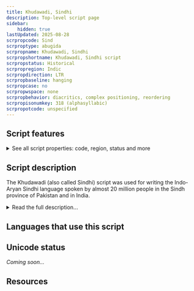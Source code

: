 ```yaml
---
title: Khudawadi, Sindhi
description: Top-level script page
sidebar:
    hidden: true
lastUpdated: 2025-08-28
scrpropcode: Sind
scrproptype: abugida
scrpropname: Khudawadi, Sindhi
scrpropshortname: Khudawadi, Sindhi script
scrpropstatus: Historical
scrpropregion: Indic
scrpropdirection: LTR
scrpropbaseline: hanging
scrpropcase: no
scrpropwspace: none
scrpropbehavior: diacritics, complex positioning, reordering
scrpropisonumkey: 318 (alphasyllabic)
scrpropotcode: unspecified
---
```



## Script features

<details>
<summary> See all script properties: code, region, status and more</summary>
<ScriptInfo />
</details>

## Script description

The Khudawadi (also called Sindhi) script was used for writing the Indo-Aryan Sindhi language spoken by almost 20 million people in the Sindh province of Pakistan and in India.

<details>
<summary>Read the full description...</summary>It is no longer used. 

The Sindhi language has been written since the 8th century AD, in a number of different scripts. In Pakistan, it is presently written using a modification of the Nastaliq script used for writing Urdu; however the modifications are significant enough that a reader of Urdu cannot necessarily read Sindhi. In India, it is written using a modification of the Devanagari script.

The Brahmic script generally known as the Khudawadi script was based on a number of unstandardized Lahnda scripts used by local merchants around Hyderabad. It was standardized and decreed to be an official script for the Sindhi language in 1868 by the Government of Bombay. The script is an abugida; every consonant letter contains an inherent [ɑ] vowel, which can be modified by writing a vowel diacritic above, below, to the left or to the right of the consonant. Vowels which occur at the start of a word are written using independent vowel letters.

The Khudawadi script is written using sixty-nine letters, including thirty-seven consonants, ten independent vowels, nine vowel diacritics, and a set of digits from 0-9. There are also two non-alphabetic signs; _anusvara_ which is written above a letter to represent nasalization, and _nukta_ which is used for representing sounds non-native to Sindhi. A _virama_ is used for cancelling out the inherent vowel in every consonant letter.

Consonant clusters are written using the virama symbol underneath the first consonant in the cluster. Ligatures and half-letters, commonly used for writing consonant clusters in other South Asian languages, are not used for writing the Khudawadi script.

A combination of Devanagari and Latin punctuation marks is used.
</details>

## Languages that use this script

<WsList script='Sind' wsMax='5' />

## Unicode status

_Coming soon..._

## Resources

<ScriptResources detailSummary='seemore' />

